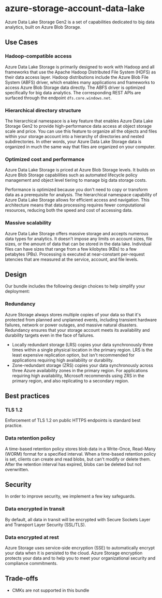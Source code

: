 # azure-storage-account-data-lake

Azure Data Lake Storage Gen2 is a set of capabilities dedicated to big data analytics, built on Azure Blob Storage.

## Use Cases
### Hadoop-compatible access
Azure Data Lake Storage is primarily designed to work with Hadoop and all frameworks that use the Apache Hadoop Distributed File System (HDFS) as their data access layer. Hadoop distributions include the Azure Blob File System (ABFS) driver, which enables many applications and frameworks to access Azure Blob Storage data directly. The ABFS driver is optimized specifically for big data analytics. The corresponding REST APIs are surfaced through the endpoint `dfs.core.windows.net`.

### Hierarchical directory structure
The hierarchical namespace is a key feature that enables Azure Data Lake Storage Gen2 to provide high-performance data access at object storage scale and price. You can use this feature to organize all the objects and files within your storage account into a hierarchy of directories and nested subdirectories. In other words, your Azure Data Lake Storage data is organized in much the same way that files are organized on your computer.

### Optimized cost and performance
Azure Data Lake Storage is priced at Azure Blob Storage levels. It builds on Azure Blob Storage capabilities such as automated lifecycle policy management and object level tiering to manage big data storage costs.

Performance is optimized because you don't need to copy or transform data as a prerequisite for analysis. The hierarchical namespace capability of Azure Data Lake Storage allows for efficient access and navigation. This architecture means that data processing requires fewer computational resources, reducing both the speed and cost of accessing data.

### Massive scalability
Azure Data Lake Storage offers massive storage and accepts numerous data types for analytics. It doesn't impose any limits on account sizes, file sizes, or the amount of data that can be stored in the data lake. Individual files can have sizes that range from a few kilobytes (KBs) to a few petabytes (PBs). Processing is executed at near-constant per-request latencies that are measured at the service, account, and file levels.

## Design
Our bundle includes the following design choices to help simplify your deployment:
### Redundancy
Azure Storage always stores multiple copies of your data so that it's protected from planned and unplanned events, including transient hardware failures, network or power outages, and massive natural disasters. Redundancy ensures that your storage account meets its availability and durability targets even in the face of failures.
* Locally redundant storage (LRS) copies your data synchronously three times within a single physical location in the primary region. LRS is the least expensive replication option, but isn't recommended for applications requiring high availability or durability.
* Zone-redundant storage (ZRS) copies your data synchronously across three Azure availability zones in the primary region. For applications requiring high availability, Microsoft recommends using ZRS in the primary region, and also replicating to a secondary region.

## Best practices
### TLS 1.2
Enforcement of TLS 1.2 on public HTTPS endpoints is standard best practice.
### Data retention policy
A time-based retention policy stores blob data in a Write-Once, Read-Many (WORM) format for a specified interval. When a time-based retention policy is set, clients can create and read blobs, but can't modify or delete them. After the retention interval has expired, blobs can be deleted but not overwritten.

## Security
In order to improve security, we implement a few key safeguards.
### Data encrypted in transit
By default, all data in transit will be encrypted with Secure Sockets Layer and Transport Layer Security (SSL/TLS).
### Data encrypted at rest
Azure Storage uses service-side encryption (SSE) to automatically encrypt your data when it is persisted to the cloud. Azure Storage encryption protects your data and to help you to meet your organizational security and compliance commitments.

## Trade-offs
* CMKs are not supported in this bundle
